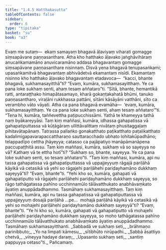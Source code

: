 ```yaml
---
title: "1.4.5 Hatthakasutta"
tableOfContents: false
sidebar:
  order: 6
type: "tipitaka"
basket: "su"
book: "a3"
---
```



<DynamicBreadcrumb />

<Division number="35" book="a3" bookNo="15" page="135">

<Paragraph number="199" book="a3">
Evaṃ me sutaṃ—  ekaṃ samayaṃ bhagavā āḷaviyaṃ viharati gomagge siṃsapāvane paṇṇasanthare. Atha kho hatthako āḷavako jaṅghāvihāraṃ anucaṅkamamāno anuvicaramāno addasa bhagavantaṃ gomagge siṃsapāvane paṇṇasanthare nisinnaṃ. Disvā yena bhagavā tenupasaṅkami; upasaṅkamitvā bhagavantaṃ abhivādetvā ekamantaṃ nisīdi. Ekamantaṃ nisinno kho hatthako āḷavako bhagavantaṃ etadavoca—  “kacci, bhante bhagavā, sukhamasayitthā”ti? “Evaṃ, kumāra, sukhamasayitthaṃ. Ye ca pana loke sukhaṃ senti, ahaṃ tesaṃ aññataro”ti.
</Paragraph>

<Paragraph number="200" book="a3">
“Sītā, bhante, hemantikā ratti, antaraṭṭhako himapātasamayo, kharā gokaṇṭakahatā bhūmi, tanuko paṇṇasantharo, viraḷāni rukkhassa pattāni, sītāni kāsāyāni vatthāni, sīto ca verambho vāto vāyati. Atha ca pana bhagavā evamāha—  ‘evaṃ, kumāra, sukhamasayitthaṃ. Ye ca pana loke sukhaṃ senti, ahaṃ tesaṃ aññataro’”ti.
</Paragraph>

<Paragraph number="201" book="a3">
“Tena hi, kumāra, taññevettha paṭipucchissāmi. Yathā te khameyya tathā naṃ byākareyyāsi. Taṃ kiṃ maññasi, kumāra, idhassa gahapatissa vā gahapatiputtassa vā kūṭāgāraṃ ullittāvalittaṃ nivātaṃ phusitaggaḷaṃ pihitavātapānaṃ. Tatrassa pallaṅko gonakatthato paṭikatthato paṭalikatthato kadalimigapavarapaccattharaṇo sauttaracchado ubhato lohitakūpadhāno; telappadīpo cettha jhāyeyya; catasso ca pajāpatiyo manāpāmanāpena paccupaṭṭhitā assu. Taṃ kiṃ maññasi, kumāra, sukhaṃ vā so sayeyya no vā? Kathaṃ vā te ettha hotī”ti? “Sukhaṃ so, bhante, sayeyya. Ye ca pana loke sukhaṃ senti, so tesaṃ aññataro”ti.
</Paragraph>

<Paragraph number="202" book="a3">
“Taṃ kiṃ maññasi, kumāra, api nu tassa gahapatissa vā gahapatiputtassa vā uppajjeyyuṃ rāgajā pariḷāhā kāyikā vā cetasikā vā yehi so rāgajehi pariḷāhehi pariḍayhamāno dukkhaṃ sayeyyā”ti? “Evaṃ, bhante”ti.
</Paragraph>

<Paragraph number="203" book="a3">
“Yehi kho so, kumāra, gahapati vā gahapatiputto vā rāgajehi pariḷāhehi pariḍayhamāno dukkhaṃ sayeyya, so rāgo tathāgatassa pahīno ucchinnamūlo tālāvatthukato anabhāvaṃkato āyatiṃ anuppādadhammo. Tasmāhaṃ sukhamasayitthaṃ.
</Paragraph>

<Paragraph number="204" book="a3">
Taṃ kiṃ maññasi, kumāra, api nu tassa gahapatissa vā gahapatiputtassa vā uppajjeyyuṃ dosajā pariḷāhā …pe…  mohajā pariḷāhā kāyikā vā cetasikā vā yehi so mohajehi pariḷāhehi pariḍayhamāno dukkhaṃ sayeyyā”ti? “Evaṃ, bhante”ti.
</Paragraph>

<Paragraph number="205" book="a3">
“Ye hi kho so, kumāra, gahapati vā gahapatiputto vā mohajehi pariḷāhehi pariḍayhamāno dukkhaṃ sayeyya, so moho tathāgatassa pahīno ucchinnamūlo tālāvatthukato anabhāvaṃkato āyatiṃ anuppādadhammo. Tasmāhaṃ sukhamasayitthanti.
</Paragraph>

<Paragraph number="206" type="verses" book="a3">
_Sabbadā ve sukhaṃ seti,_  
_brāhmaṇo parinibbuto;_  
_Yo na limpati kāmesu,_  
_sītibhūto nirūpadhi._  

</Paragraph>

<Paragraph number="207" type="verses" book="a3">
_Sabbā āsattiyo chetvā,_  
_vineyya hadaye daraṃ;_  
_Upasanto sukhaṃ seti,_  
_santiṃ pappuyya cetaso”ti._  


</Paragraph>
</Division>

<Paragraph number="208" type="center" book="a3">
Pañcamaṃ.
</Paragraph>